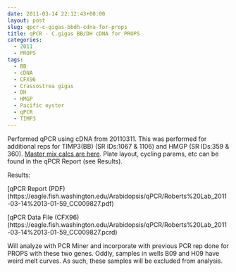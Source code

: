 ```yaml
---
date: 2011-03-14 22:12:43+00:00
layout: post
slug: qpcr-c-gigas-bbdh-cdna-for-props
title: qPCR - C.gigas BB/DH cDNA for PROPS
categories:
  - 2011
  - PROPS
tags:
  - BB
  - cDNA
  - CFX96
  - Crassostrea gigas
  - DH
  - HMGP
  - Pacific oyster
  - qPCR
  - TIMP3
---
```


Performed qPCR using cDNA from 20110311. This was performed for additional reps for TIMP3(BB) (SR IDs:1067 & 1106) and HMGP (SR IDs:359 & 360). [Master mix calcs are here](https://eagle.fish.washington.edu/Arabidopsis/Notebook%20Workup%20Files/20110314-01.jpg). Plate layout, cycling params, etc can be found in the qPCR Report (see Results).

Results:

[qPCR Report (PDF)(https://eagle.fish.washington.edu/Arabidopsis/qPCR/Roberts%20Lab_2011-03-14%2013-01-59_CC009827.pdf)

[qPCR Data File (CFX96)(https://eagle.fish.washington.edu/Arabidopsis/qPCR/Roberts%20Lab_2011-03-14%2013-01-59_CC009827.pcrd)

Will analyze with PCR Miner and incorporate with previous PCR rep done for PROPS with these two genes. Oddly, samples in wells B09 and H09 have weird melt curves. As such, these samples will be excluded from analysis.
